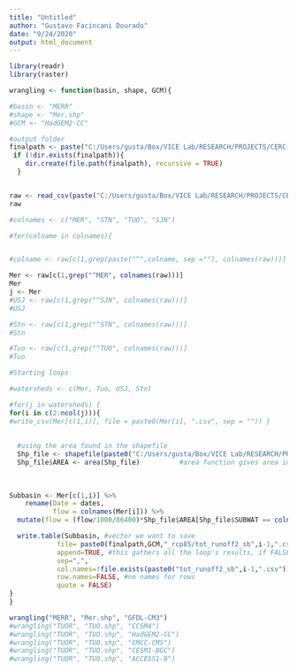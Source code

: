 ---
title: "Untitled"
author: "Gustavo Facincani Dourado"
date: "9/24/2020"
output: html_document
---

```{r}
library(readr)
library(raster)
```

```{r}

wrangling <- function(basin, shape, GCM){

#basin <- "MERR"
#shape <- "Mer.shp"
#GCM <- "HadGEM2-CC"

#output folder
finalpath <- paste("C:/Users/gusta/Box/VICE Lab/RESEARCH/PROJECTS/CERC-WET/Task7_San_Joaquin_Model/Pywr models/bias correction/",basin,"/","Catchment_RO_woBC/", sep="")
 if (!dir.exists(finalpath)){
    dir.create(file.path(finalpath), recursive = TRUE)
  }


raw <- read_csv(paste("C:/Users/gusta/Box/VICE Lab/RESEARCH/PROJECTS/CERC-WET/Task7_San_Joaquin_Model/Pywr models/bias correction/NetCDF output/",GCM,"_allbasins.csv", sep = ""))
raw

#colnames <- c("MER", "STN", "TUO", "SJN")

#for(colname in colnames){


#colname <- raw[c(1,grep(paste("^",colname, sep =""), colnames(raw)))]

Mer <- raw[c(1,grep("^MER", colnames(raw)))]
Mer
j <- Mer
#USJ <- raw[c(1,grep("^SJN", colnames(raw)))]
#USJ

#Stn <- raw[c(1,grep("^STN", colnames(raw)))]
#Stn

#Tuo <- raw[c(1,grep("^TUO", colnames(raw)))]
#Tuo

#Starting loops

#watersheds <- c(Mer, Tuo, USJ, Stn)

#for(j in watersheds) {
for(i in c(2:ncol(j))){
#write_csv(Mer[c(1,i)], file = paste0(Mer[i], ".csv", sep = "")) }
  
  
  #using the area found in the shapefile
  Shp_file <- shapefile(paste0("C:/Users/gusta/Box/VICE Lab/RESEARCH/PROJECTS/CERC-WET/Task7_San_Joaquin_Model/Pywr models/raw_data/Shapefiles/",shape, sep = ""))
  Shp_file$AREA <- area(Shp_file)          #area function gives area in square meters
            
            
  
Subbasin <- Mer[c(1,i)] %>%
    rename(Date = dates,
           flow = colnames(Mer[i])) %>%
  mutate(flow = (flow/1000/86400)*Shp_file$AREA[Shp_file$SUBWAT == colnames(Mer[i])])

  write.table(Subbasin, #vector we want to save
            file= paste0(finalpath,GCM,"_rcp85/tot_runoff2_sb",i-1,".csv", sep = ""), #save csv files per basin
            append=TRUE, #this gathers all the loop's results, if FALSE we'll have results being overwritten over and over again in the first line
            sep=",",
            col.names=!file.exists(paste0("tot_runoff2_sb",i-1,".csv")), #if we set as TRUE, we'll have headings repeated per each row, in this way we just have one heading
            row.names=FALSE, #no names for rows
            quote = FALSE) 
}
}
```

```{r}

wrangling("MERR", "Mer.shp", "GFDL-CM3")
#wrangling("TUOR", "TUO.shp", "CCSM4")
#wrangling("TUOR", "TUO.shp", "HadGEM2-CC")
#wrangling("TUOR", "TUO.shp", "CMCC-CMS")
#wrangling("TUOR", "TUO.shp", "CESM1-BGC")
#wrangling("TUOR", "TUO.shp", "ACCESS1-0")
```






